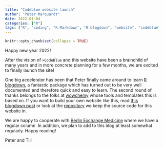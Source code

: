 ```yaml
---
title: "Codeblue website launch"
author: "Peter Marquardt"
date: 2022-01-04
categories: ["R"]
tags: ["R", "coding", "R Markdown", "R blogdown", "website", "codeblue"]
---
```


```r
knitr::opts_chunk$set(collapse = TRUE)
```


Happy new year 2022!

After the vision of `>CodeBlue` and this website have been a brainchild of many years and in more concrete planning for a few months, we are excited to finally launch the site!

One big accelerator has been that Peter finally came around to learn [R blogdown](https://bookdown.org/yihui/blogdown), a fantastic package which has turned out to be very well documented and therefore quick and easy to learn. The second round of thanks belongs to the folks at [wowchemy](https://wowchemy.com/?utm_campaign=poweredby) whose tools and templates this is based on. If you want to build your own website like this, read [this blogdown post](https://www.apreshill.com/blog/2020-12-new-year-new-blogdown/) or look at the [repository](https://github.com/codeblue-team/codeblue.it) we keep the source code for this website in.

We are happy to cooperate with [Berlin Exchange Medicine](/project/bem/) where we have a regular column. In addition, we plan to add to this blog at least somewhat regularly. Happy reading!

Peter and Till
